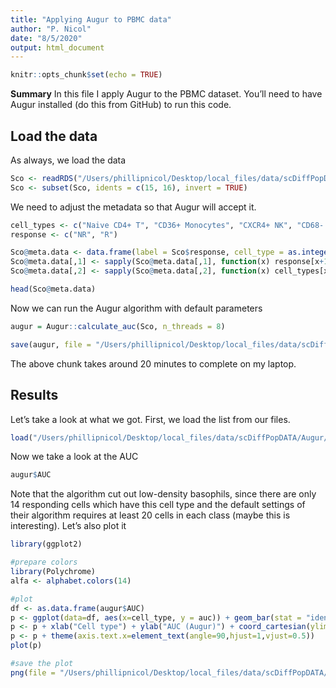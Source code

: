 ```yaml
---
title: "Applying Augur to PBMC data"
author: "P. Nicol"
date: "8/5/2020"
output: html_document
---
```


```r
knitr::opts_chunk$set(echo = TRUE)
```

**Summary** In this file I apply Augur to the PBMC dataset. You'll need to have Augur installed (do this from GitHub) to run this code. 


## Load the data 

As always, we load the data 

```r
Sco <- readRDS("/Users/phillipnicol/Desktop/local_files/data/scDiffPopDATA/gse145281/seurat.RDS")
Sco <- subset(Sco, idents = c(15, 16), invert = TRUE)
```

We need to adjust the metadata so that Augur will accept it.

```r
cell_types <- c("Naive CD4+ T", "CD36+ Monocytes", "CXCR4+ NK", "CD68- Monocytes", "CD8A T", "CD14- INFG- Monocytes", "B cells", "CXCR4- NK", "Non classical monocytes", "Monocytes", "RUNX3+ NK", "Myeloid DC", "Low-density basophils", "Effector Memory T", "Th1")
response <- c("NR", "R")

Sco@meta.data <- data.frame(label = Sco$response, cell_type = as.integer(Sco$seurat_clusters))
Sco@meta.data[,1] <- sapply(Sco@meta.data[,1], function(x) response[x+1])
Sco@meta.data[,2] <- sapply(Sco@meta.data[,2], function(x) cell_types[x])

head(Sco@meta.data)
```

Now we can run the Augur algorithm with default parameters

```r
augur = Augur::calculate_auc(Sco, n_threads = 8)

save(augur, file = "/Users/phillipnicol/Desktop/local_files/data/scDiffPopDATA/Augur/augur_res.RData")
```

The above chunk takes around 20 minutes to complete on my laptop.


## Results

Let's take a look at what we got. First, we load the list from our files.

```r
load("/Users/phillipnicol/Desktop/local_files/data/scDiffPopDATA/Augur/augur_res.RData")
```

Now we take a look at the AUC 

```r
augur$AUC
```

Note that the algorithm cut out low-density basophils, since there are only 14 responding cells which have this cell type and the default settings of their algorithm requires at least $20$ cells in each class (maybe this is interesting). Let's also plot it 


```r
library(ggplot2)

#prepare colors
library(Polychrome)
alfa <- alphabet.colors(14)

#plot
df <- as.data.frame(augur$AUC)
p <- ggplot(data=df, aes(x=cell_type, y = auc)) + geom_bar(stat = "identity", fill = alfa)
p <- p + xlab("Cell type") + ylab("AUC (Augur)") + coord_cartesian(ylim=c(0.5,0.75))
p <- p + theme(axis.text.x=element_text(angle=90,hjust=1,vjust=0.5))
plot(p)

#save the plot
png(file = "/Users/phillipnicol/Desktop/local_files/data/scDiffPopDATA/Augur/auc_pbmc.png")
```


